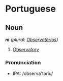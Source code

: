 =Portuguese=

==Noun==
'''''m''' (plural: [[Observatórios]])''

#[[Observatory]]

===Pronunciation===

*IPA: /observa'tɔriu/